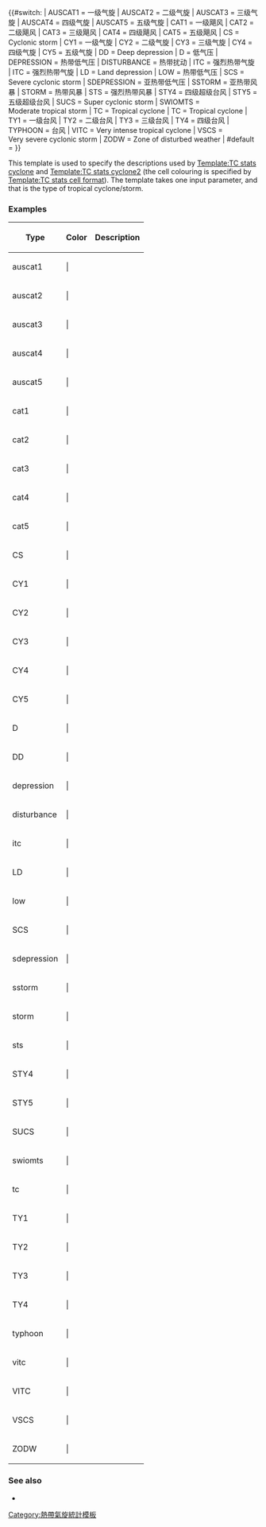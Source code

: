 {{#switch: {{uc:{{{1}}}}}
| AUSCAT1 = 一级气旋
| AUSCAT2 = 二级气旋
| AUSCAT3 = 三级气旋
| AUSCAT4 = 四级气旋
| AUSCAT5 = 五级气旋
| CAT1 = 一级飓风
| CAT2 = 二级飓风
| CAT3 = 三级飓风
| CAT4 = 四级飓风
| CAT5 = 五级飓风
| CS = Cyclonic&nbsp;storm
| CY1 = 一级气旋
| CY2 = 二级气旋
| CY3 = 三级气旋
| CY4 = 四级气旋
| CY5 = 五级气旋
| DD = Deep&nbsp;depression
| D = 低气压
| DEPRESSION = 热带低气压
| DISTURBANCE = 热带扰动
| ITC = 强烈热带气旋
| ITC = 强烈热带气旋
| LD = Land&nbsp;depression 
| LOW = 热带低气压
| SCS = Severe cyclonic&nbsp;storm 
| SDEPRESSION = 亚热带低气压
| SSTORM = 亚热带风暴
| STORM = 热带风暴
| STS = 强烈热带风暴
| STY4 = 四级超级台风
| STY5 = 五级超级台风
| SUCS = Super&nbsp;cyclonic&nbsp;storm 
| SWIOMTS = Moderate&nbsp;tropical&nbsp;storm 
| TC = Tropical&nbsp;cyclone
| TC = Tropical&nbsp;cyclone
| TY1 = 一级台风
| TY2 = 二级台风
| TY3 = 三级台风
| TY4 = 四级台风
| TYPHOON = 台风
| VITC = Very&nbsp;intense&nbsp;tropical&nbsp;cyclone 
| VSCS = Very&nbsp;severe&nbsp;cyclonic&nbsp;storm
| ZODW = Zone&nbsp;of&nbsp;disturbed&nbsp;weather
| #default =
}}<noinclude>

This template is used to specify the descriptions used by [[Template:TC stats cyclone]] and [[Template:TC stats cyclone2]] (the cell colouring is specified by [[Template:TC stats cell format]]).  The template takes one input parameter, and that is the type of tropical cyclone/storm.

=== Examples ===
{| class="wikitable"
! Type !! Color !! Description
|-
| auscat1 || {{TC stats cell format|auscat1}} | &nbsp; || {{TC stats desc|auscat1}}
|-
| auscat2 || {{TC stats cell format|auscat2}} | &nbsp; || {{TC stats desc|auscat2}}
|-
| auscat3 || {{TC stats cell format|auscat3}} | &nbsp; || {{TC stats desc|auscat3}}
|-
| auscat4 || {{TC stats cell format|auscat4}} | &nbsp; || {{TC stats desc|auscat4}}
|-
| auscat5 || {{TC stats cell format|auscat5}} | &nbsp; || {{TC stats desc|auscat5}}
|-
| cat1 || {{TC stats cell format|cat1}} | &nbsp; || {{TC stats desc|cat1}}
|-
| cat2 || {{TC stats cell format|cat2}} | &nbsp; || {{TC stats desc|cat2}}
|-
| cat3 || {{TC stats cell format|cat3}} | &nbsp; || {{TC stats desc|cat3}}
|-
| cat4 || {{TC stats cell format|cat4}} | &nbsp; || {{TC stats desc|cat4}}
|-
| cat5 || {{TC stats cell format|cat5}} | &nbsp; || {{TC stats desc|cat5}}
|-
| CS || {{TC stats cell format|CS}} | &nbsp; || {{TC stats desc|CS}}
|-
| CY1 || {{TC stats cell format|CY1}} | &nbsp; || {{TC stats desc|CY1}}
|-
| CY2 || {{TC stats cell format|CY2}} | &nbsp; || {{TC stats desc|CY2}}
|-
| CY3 || {{TC stats cell format|CY3}} | &nbsp; || {{TC stats desc|CY3}}
|-
| CY4 || {{TC stats cell format|CY4}} | &nbsp; || {{TC stats desc|CY4}}
|-
| CY5 || {{TC stats cell format|CY5}} | &nbsp; || {{TC stats desc|CY5}}
|-
| D || {{TC stats cell format|D}} | &nbsp; || {{TC stats desc|D}}
|-
| DD || {{TC stats cell format|DD}} | &nbsp; || {{TC stats desc|DD}}
|-
| depression || {{TC stats cell format|depression}} | &nbsp; || {{TC stats desc|depression}}
|-
| disturbance || {{TC stats cell format|disturbance}} | &nbsp; || {{TC stats desc|disturbance}}
|-
| itc || {{TC stats cell format|itc}} | &nbsp; || {{TC stats desc|itc}}
|-
| LD || {{TC stats cell format|LD}} | &nbsp; || {{TC stats desc|LD}}
|-
| low || {{TC stats cell format|low}} | &nbsp; || {{TC stats desc|low}}
|-
| SCS || {{TC stats cell format|SCS}} | &nbsp; || {{TC stats desc|SCS}}
|-
| sdepression || {{TC stats cell format|sdepression}} | &nbsp; || {{TC stats desc|sdepression}}
|-
| sstorm || {{TC stats cell format|sstorm}} | &nbsp; || {{TC stats desc|sstorm}}
|-
| storm || {{TC stats cell format|storm}} | &nbsp; || {{TC stats desc|storm}}
|-
| sts || {{TC stats cell format|sts}} | &nbsp; || {{TC stats desc|sts}}
|-
| STY4 || {{TC stats cell format|STY4}} | &nbsp; || {{TC stats desc|STY4}}
|-
| STY5 || {{TC stats cell format|STY5}} | &nbsp; || {{TC stats desc|STY5}}
|-
| SUCS || {{TC stats cell format|SUCS}} | &nbsp; || {{TC stats desc|SUCS}}
|-
| swiomts || {{TC stats cell format|swiomts}} | &nbsp; || {{TC stats desc|swiomts}}
|-
| tc || {{TC stats cell format|tc}} | &nbsp; || {{TC stats desc|tc}}
|-
| TY1 || {{TC stats cell format|TY1}} | &nbsp; || {{TC stats desc|TY1}}
|-
| TY2 || {{TC stats cell format|TY2}} | &nbsp; || {{TC stats desc|TY2}}
|-
| TY3 || {{TC stats cell format|TY3}} | &nbsp; || {{TC stats desc|TY3}}
|-
| TY4 || {{TC stats cell format|TY4}} | &nbsp; || {{TC stats desc|TY4}}
|-
| typhoon || {{TC stats cell format|typhoon}} | &nbsp; || {{TC stats desc|typhoon}}
|-
| vitc || {{TC stats cell format|vitc}} | &nbsp; || {{TC stats desc|vitc}}
|-
| VITC || {{TC stats cell format|VITC}} | &nbsp; || {{TC stats desc|VITC}}
|-
| VSCS || {{TC stats cell format|VSCS}} | &nbsp; || {{TC stats desc|VSCS}}
|-
| ZODW || {{TC stats cell format|ZODW}} | &nbsp; || {{TC stats desc|ZODW}}
|}

=== See also ===
* {{tl|TC stats cell format}}

[[Category:熱帶氣旋統計模板]]
</noinclude>